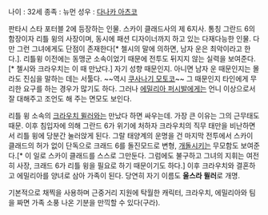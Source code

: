 나이 : 32세
종족 : 뉴먼
성우 : [[다나카 아츠코]]

판타시 스타 포터블 2에 등장하는 인물.
스카이 클래드사의 제 6지사. 통칭 그란드 6의 함장이자 리틀 윙의 사장이며, 동시에 패션 디자이너까지 하고 있는 다재다능한 인물. 다만 그런 그녀에게도 단점이 존재한다[* 첼시의 말에 의하면, 남자 운은 최악이라고 한다.]. 리틀윙 이전에는 동맹군 소속이었기 때문에 전투도 뒤지지 않는 실력을 보여준다.[* 첼시와 크라우치는 이 때 만났다.] 자기 성향 때문인지. 아니면 남자 운 때문인지는 몰라도 진심을 말하는 데는 서툴다. ~~역시 [[쿠사나기 모토코]]~~ 그 때문인지 타인에게 무리한 요구를 하는 경우가 많기도 하다. 그러나 [[에밀리아 퍼시발]]에게는 언니 이상으로서 잘 대해주고 조언도 해 주는 면모도 보인다.

리틀 윙 소속의 [[크라우치 뮐러]]와는 만났다 하면 싸우는데. 가장 큰 이유는 그의 근무태도 때문. 이후 침입자에 의해 그란드 6가 위기에 처하자 크라우치의 직무 태만을 비난하면서 리틀 윙에 당분간 눌러앉게 된다. 그랄 태양계의 운명을 건 마지막 전투에서 스카이 클래드의 허가 없이 단독으로 크래드 6를 돌진모드로 변형, [[개돌]]시키는 무모함도 보여준다.[* 이 일로 스카이 클래드를 스스로 그만둔다. 그럼에도 불구하고 그녀의 지휘는 여전히 사장, 크래드 6가 리틀 윙을 필요로 하기 때문이기도 하다.] 이후 크라우치와 결혼하고 에밀리아를 양녀로 삼아 가족이 된다. 당연히 자기 이름도 '''울스라 뮐러'''로 개명.

기본적으로 채찍을 사용하며 근중거리 지원에 탁월한 캐릭터, 크라우치, 에밀리아와 팀을 짜면 가족 소풍 나온 기분을 만끽할 수 있다(구라).
